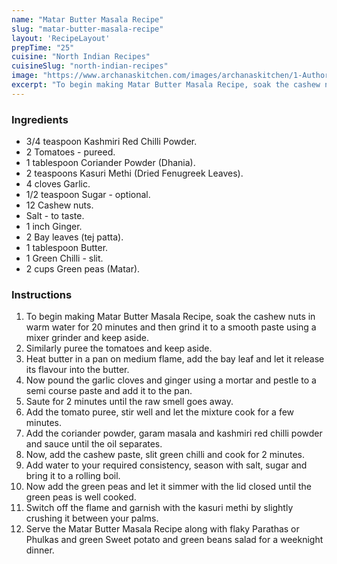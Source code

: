 ---
name: "Matar Butter Masala Recipe"
slug: "matar-butter-masala-recipe"
layout: 'RecipeLayout'
prepTime: "25"
cuisine: "North Indian Recipes"
cuisineSlug: "north-indian-recipes"
image: "https://www.archanaskitchen.com/images/archanaskitchen/1-Author/nithya.anantham/Matar_Butter_Masala_Recipe.jpg"
excerpt: "To begin making Matar Butter Masala Recipe, soak the cashew nuts in warm water for 20 minutes and then grind it to a smooth paste using a mixer grinder and keep aside"
---

### Ingredients

- 3/4 teaspoon Kashmiri Red Chilli Powder.
- 2 Tomatoes - pureed.
- 1 tablespoon Coriander Powder (Dhania).
- 2 teaspoons Kasuri Methi (Dried Fenugreek Leaves).
- 4 cloves Garlic.
- 1/2 teaspoon Sugar - optional.
- 12 Cashew nuts.
- Salt - to taste.
- 1 inch Ginger.
- 2 Bay leaves (tej patta).
- 1 tablespoon Butter.
- 1 Green Chilli - slit.
- 2 cups Green peas (Matar).

### Instructions

1. To begin making Matar Butter Masala Recipe, soak the cashew nuts in warm water for 20 minutes and then grind it to a smooth paste using a mixer grinder and keep aside.
1. Similarly puree the tomatoes and keep aside.
1. Heat butter in a pan on medium flame, add the bay leaf and let it release its flavour into the butter.
1. Now pound the garlic cloves and ginger using a mortar and pestle to a semi course paste and add it to the pan.
1. Saute for 2 minutes until the raw smell goes away.
1. Add the tomato puree, stir well and let the mixture cook for a few minutes.
1. Add the coriander powder, garam masala and kashmiri red chilli powder and sauce until the oil separates.
1. Now, add the cashew paste, slit green chilli and cook for 2 minutes.
1. Add water to your required consistency, season with salt, sugar and bring it to a rolling boil.
1. Now add the green peas and let it simmer with the lid closed until the green peas is well cooked.
1. Switch off the flame and garnish with the kasuri methi by slightly crushing it between your palms.
1. Serve the Matar Butter Masala Recipe along with flaky Parathas or Phulkas and green Sweet potato and green beans salad for a weeknight dinner.
